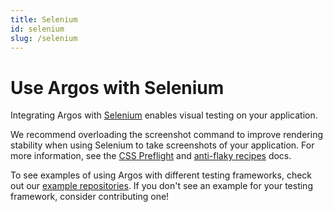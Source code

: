 ```yaml
---
title: Selenium
id: selenium
slug: /selenium
---
```



# Use Argos with Selenium

Integrating Argos with [Selenium](https://www.selenium.dev/) enables visual testing on your application.

We recommend overloading the screenshot command to improve rendering stability when using Selenium to take screenshots of your application. For more information, see the [CSS Preflight](/css-preflight) and [anti-flaky recipes](/anti-flaky-recipes) docs.

To see examples of using Argos with different testing frameworks, check out our [example repositories](https://github.com/argos-ci/argos/tree/main/examples). If you don't see an example for your testing framework, consider contributing one!

<AfterScreenshotSetup />
